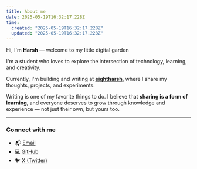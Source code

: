 ```yaml
---
title: About me
date: 2025-05-19T16:32:17.228Z
time:
  created: "2025-05-19T16:32:17.228Z"
  updated: "2025-05-19T16:32:17.228Z"
---
```


Hi, I'm **Harsh** — welcome to my little digital garden 

I'm a student who loves to explore the intersection of technology, learning, and creativity.

Currently, I'm building and writing at [**eightharsh**](https://eightharsh.com), where I share my thoughts, projects, and experiments.

Writing is one of my favorite things to do. I believe that **sharing is a form of learning**, and everyone deserves to grow through knowledge and experience — not just their own, but yours too.

---

### Connect with me

- 📬 [Email](mailto:contact@eightharsh.com)
- 💻 [GitHub](https://github.com/eightharsh)
- 🐦 [X (Twitter)](https://x.com/eightharsh)
